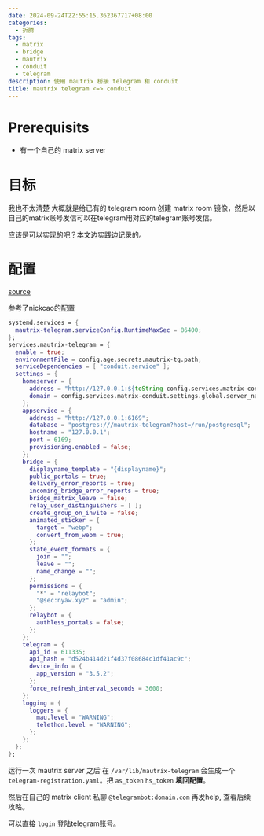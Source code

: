 ```yaml
---
date: 2024-09-24T22:55:15.362367717+08:00
categories:
  - 折腾
tags:
  - matrix
  - bridge
  - mautrix
  - conduit
  - telegram
description: 使用 mautrix 桥接 telegram 和 conduit
title: mautrix telegram <=> conduit
---
```


# Prerequisits

+ 有一个自己的 matrix server

# 目标

我也不太清楚 大概就是给已有的 telegram room 创建 matrix room 镜像，然后以自己的matrix账号发信可以在telegram用对应的telegram账号发信。

应该是可以实现的吧？本文边实践边记录的。

# 配置

[source](https://github.com/oluceps/nixos-config/blob/trival/repack/mautrix-telegram.nix)

参考了nickcao的[配置](https://github.com/NickCao/flakes)

```nix title="nixos module"
systemd.services = {
  mautrix-telegram.serviceConfig.RuntimeMaxSec = 86400;
};
services.mautrix-telegram = {
  enable = true;
  environmentFile = config.age.secrets.mautrix-tg.path;
  serviceDependencies = [ "conduit.service" ];
  settings = {
    homeserver = {
      address = "http://127.0.0.1:${toString config.services.matrix-conduit.settings.global.port}";
      domain = config.services.matrix-conduit.settings.global.server_name;
    };
    appservice = {
      address = "http://127.0.0.1:6169";
      database = "postgres:///mautrix-telegram?host=/run/postgresql";
      hostname = "127.0.0.1";
      port = 6169;
      provisioning.enabled = false;
    };
    bridge = {
      displayname_template = "{displayname}";
      public_portals = true;
      delivery_error_reports = true;
      incoming_bridge_error_reports = true;
      bridge_matrix_leave = false;
      relay_user_distinguishers = [ ];
      create_group_on_invite = false;
      animated_sticker = {
        target = "webp";
        convert_from_webm = true;
      };
      state_event_formats = {
        join = "";
        leave = "";
        name_change = "";
      };
      permissions = {
        "*" = "relaybot";
        "@sec:nyaw.xyz" = "admin";
      };
      relaybot = {
        authless_portals = false;
      };
    };
    telegram = {
      api_id = 611335;
      api_hash = "d524b414d21f4d37f08684c1df41ac9c";
      device_info = {
        app_version = "3.5.2";
      };
      force_refresh_interval_seconds = 3600;
    };
    logging = {
      loggers = {
        mau.level = "WARNING";
        telethon.level = "WARNING";
      };
    };
  };
};
```

运行一次 mautrix server 之后 在 `/var/lib/mautrix-telegram` 会生成一个 `telegram-registration.yaml`。把 `as_token` `hs_token` **填回配置**。


然后在自己的 matrix client 私聊 `@telegrambot:domain.com` 再发help, 查看后续攻略。

可以直接 `login` 登陆telegram账号。

